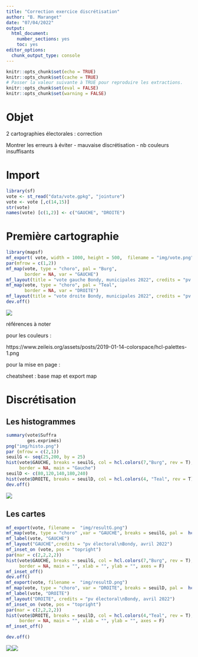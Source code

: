 ```yaml
---
title: "Correction exercice discrétisation"
author: "B. Maranget"
date: "07/04/2022"
output: 
  html_document: 
    number_sections: yes
    toc: yes
editor_options: 
  chunk_output_type: console
---
```



```r
knitr::opts_chunk$set(echo = TRUE)
knitr::opts_chunk$set(cache = TRUE)
# Passer la valeur suivante à TRUE pour reproduire les extractions.
knitr::opts_chunk$set(eval = FALSE)
knitr::opts_chunk$set(warning = FALSE)
```

# Objet

2 cartographies électorales : correction

Montrer les erreurs à éviter
- mauvaise discrétisation
- nb couleurs insuffisants



# Import


```r
library(sf)
vote <- st_read("data/vote.gpkg", "jointure")
vote <- vote [,c(14,15)]
str(vote)
names(vote) [c(1,2)] <- c("GAUCHE", "DROITE")
```


# Première cartographie

```r
library(mapsf)
mf_export( vote, width = 1000, height = 500,  filename = "img/vote.png")
par(mfrow = c(1,2))
mf_map(vote, type = "choro", pal = "Burg",
       border = NA, var = "GAUCHE")
mf_layout(title = "vote gauche Bondy, municipales 2022", credits = "pv électoral\ncours SIG, mars 2022")
mf_map(vote, type = "choro", pal = "Teal",
       border = NA, var = "DROITE")
mf_layout(title = "vote droite Bondy, municipales 2022", credits = "pv électoral\ncours SIG, mars 2022")
dev.off()
```

![](img/vote.png)

références à noter 


pour les couleurs :

https://www.zeileis.org/assets/posts/2019-01-14-colorspace/hcl-palettes-1.png

pour la mise en page :

cheatsheet : base map et export map



# Discrétisation


## Les histogrammes

```r
summary(vote$Suffra
        ges.exprimés)
png("img/histo.png")
par (mfrow = c(2,1))
seuilG <- seq(25,200, by = 25)
hist(vote$GAUCHE, breaks = seuilG, col = hcl.colors(7,"Burg", rev = T), right = F,
     border = NA, main = "Gauche")
seuilD <- c(80,120,140,180,240)
hist(vote$DROITE, breaks = seuilD, col = hcl.colors(4, "Teal", rev = T), right = F, border = NA, main = "DROITE")
dev.off()
```

![](img/histo.png)

## Les cartes


```r
mf_export(vote, filename =  "img/resultG.png")
mf_map(vote, type = "choro" ,var = "GAUCHE", breaks = seuilG, pal =  hcl.colors(7,"Burg", rev = T), leg_pos = "n" , border = NA)
mf_label(vote, "GAUCHE")
mf_layout("GAUCHE",credits = "pv électoral\nBondy, avril 2022")
mf_inset_on (vote, pos = "topright")
par(mar = c(2,2,2,2))
hist(vote$GAUCHE, breaks = seuilG, col = hcl.colors(7,"Burg", rev = T), right = F,
     border = NA, main = "", xlab = "", ylab = "", axes = F)
mf_inset_off()
dev.off()
mf_export(vote, filename =  "img/resultD.png")
mf_map(vote, type = "choro", var = "DROITE", breaks = seuilD, pal =  hcl.colors(4,"Teal", rev = T), leg_pos = "n" , border = NA)
mf_label(vote, "DROITE")
mf_layout("DROITE", credits = "pv électoral\nBondy, avril 2022")
mf_inset_on (vote, pos = "topright")
par(mar = c(2,2,2,2))
hist(vote$DROITE, breaks = seuilD, col = hcl.colors(4,"Teal", rev = T), right = F,
     border = NA, main = "", xlab = "", ylab = "", axes = F)
mf_inset_off()

dev.off()
```

![](img/resultG.png)![](img/resultD.png)




